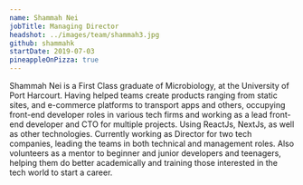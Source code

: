 ```yaml
---
name: Shammah Nei
jobTitle: Managing Director
headshot: ../images/team/shammah3.jpg
github: shammahk
startDate: 2019-07-03
pineappleOnPizza: true
---
```


Shammah Nei is a First Class graduate of Microbiology, at the University of Port Harcourt.
Having helped teams create products ranging from static sites, and e-commerce platforms to transport apps and others, occupying front-end developer roles in various tech firms and working as a lead front-end developer and CTO for multiple projects. Using ReactJs, NextJs, as well as other technologies.
Currently working as Director for two tech companies, leading the teams in both technical and management roles.
Also volunteers as a mentor to beginner and junior developers and teenagers, helping them do better academically and training those interested in the tech world to start a career.
